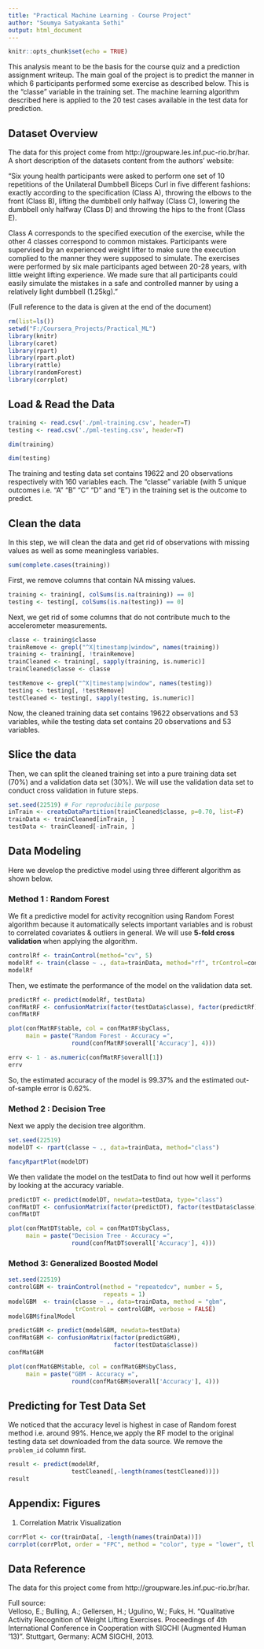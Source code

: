 ---
title: "Practical Machine Learning - Course Project"
author: "Soumya Satyakanta Sethi"
output: html_document
---

```{r setup, include=FALSE}
knitr::opts_chunk$set(echo = TRUE)
```

This analysis meant to be the basis for the course quiz and a prediction assignment writeup. The main goal of the project is to predict the manner in which 6 participants performed some exercise as described below. This is the “classe” variable in the training set. The machine learning algorithm described here is applied to the 20 test cases available in the test data for prediction.

## Dataset Overview
The data for this project come from http://groupware.les.inf.puc-rio.br/har. A short description of the datasets content from the authors’ website:

“Six young health participants were asked to perform one set of 10 repetitions of the Unilateral Dumbbell Biceps Curl in five different fashions: exactly according to the specification (Class A), throwing the elbows to the front (Class B), lifting the dumbbell only halfway (Class C), lowering the dumbbell only halfway (Class D) and throwing the hips to the front (Class E).

Class A corresponds to the specified execution of the exercise, while the other 4 classes correspond to common mistakes. Participants were supervised by an experienced weight lifter to make sure the execution complied to the manner they were supposed to simulate. The exercises were performed by six male participants aged between 20-28 years, with little weight lifting experience. We made sure that all participants could easily simulate the mistakes in a safe and controlled manner by using a relatively light dumbbell (1.25kg)."

(Full reference to the data is given at the end of the document)

```{r include=FALSE}
rm(list=ls())
setwd("F:/Coursera_Projects/Practical_ML")
library(knitr)
library(caret)
library(rpart)
library(rpart.plot)
library(rattle)
library(randomForest)
library(corrplot)

```

## Load & Read the Data
```{r}
training <- read.csv('./pml-training.csv', header=T)
testing <- read.csv('./pml-testing.csv', header=T)
```

```{r}
dim(training)
```

```{r}
dim(testing)
```

The training and testing data set contains 19622 and 20 observations respectively with 160 variables each. The "classe" variable (with 5 unique outcomes i.e. "A" "B" "C" "D" and "E") in the training set is the outcome to predict.

## Clean the data

In this step, we will clean the data and get rid of observations with missing values as well as some meaningless variables.

```{r, cache = T}
sum(complete.cases(training))
```
First, we remove columns that contain NA missing values.

```{r, cache = T}
training <- training[, colSums(is.na(training)) == 0] 
testing <- testing[, colSums(is.na(testing)) == 0] 
```  

Next, we get rid of some columns that do not contribute much to the accelerometer measurements.

```{r, cache = T}

classe <- training$classe
trainRemove <- grepl("^X|timestamp|window", names(training))
training <- training[, !trainRemove]
trainCleaned <- training[, sapply(training, is.numeric)]
trainCleaned$classe <- classe

testRemove <- grepl("^X|timestamp|window", names(testing))
testing <- testing[, !testRemove]
testCleaned <- testing[, sapply(testing, is.numeric)]
```

Now, the cleaned training data set contains 19622 observations and 53 variables, while the testing data set contains 20 observations and 53 variables.

## Slice the data
Then, we can split the cleaned training set into a pure training data set (70%) and a validation data set (30%). We will use the validation data set to conduct cross validation in future steps.

```{r, cache = T}
set.seed(22519) # For reproducibile purpose
inTrain <- createDataPartition(trainCleaned$classe, p=0.70, list=F)
trainData <- trainCleaned[inTrain, ]
testData <- trainCleaned[-inTrain, ]
```

## Data Modeling
Here we develop the predictive model using three different algorithm as shown below.

### Method 1 : Random Forest
We fit a predictive model for activity recognition using Random Forest algorithm because it automatically selects important variables and is robust to correlated covariates & outliers in general. We will use **5-fold cross validation** when applying the algorithm.

```{r, cache = T}
controlRf <- trainControl(method="cv", 5)
modelRf <- train(classe ~ ., data=trainData, method="rf", trControl=controlRf, ntree=250)
modelRf
```
Then, we estimate the performance of the model on the validation data set.

```{r, cache = T}
predictRf <- predict(modelRf, testData)
confMatRF <- confusionMatrix(factor(testData$classe), factor(predictRf))
confMatRF
```

```{r}
plot(confMatRF$table, col = confMatRF$byClass, 
     main = paste("Random Forest - Accuracy =",
                  round(confMatRF$overall['Accuracy'], 4)))
```
```{r, cache = T}
errv <- 1 - as.numeric(confMatRF$overall[1])
errv
```

So, the estimated accuracy of the model is 99.37% and the estimated out-of-sample error is 0.62%.

### Method 2 : Decision Tree
Next we apply the decision tree algorithm.

```{r}
set.seed(22519)
modelDT <- rpart(classe ~ ., data=trainData, method="class")
```

```{r, fig.height = 7, fig.width = 9, fig.align = "center"}
fancyRpartPlot(modelDT)
```


We then validate the model on the testData to find out how well it performs by looking at the accuracy variable.

```{r}
predictDT <- predict(modelDT, newdata=testData, type="class")
confMatDT <- confusionMatrix(factor(predictDT), factor(testData$classe))
confMatDT
```
```{r}
plot(confMatDT$table, col = confMatDT$byClass, 
     main = paste("Decision Tree - Accuracy =",
                  round(confMatDT$overall['Accuracy'], 4)))
```

### Method 3: Generalized Boosted Model

```{r}
set.seed(22519)
controlGBM <- trainControl(method = "repeatedcv", number = 5, 
                           repeats = 1)
modelGBM  <- train(classe ~ ., data=trainData, method = "gbm",
                   trControl = controlGBM, verbose = FALSE)
modelGBM$finalModel
```
```{r}
predictGBM <- predict(modelGBM, newdata=testData)
confMatGBM <- confusionMatrix(factor(predictGBM),
                              factor(testData$classe))
confMatGBM
```
```{r}
plot(confMatGBM$table, col = confMatGBM$byClass,
     main = paste("GBM - Accuracy =",
                  round(confMatGBM$overall['Accuracy'], 4)))
```

## Predicting for Test Data Set

We noticed that the accuracy level is highest in case of Random forest method i.e. around 99%. Hence,we apply the RF model to the original testing data set downloaded from the data source. We remove the `problem_id` column first.

```{r cache=FALSE}
result <- predict(modelRf,
                  testCleaned[,-length(names(testCleaned))])
result
```  

## Appendix: Figures
1. Correlation Matrix Visualization  
```{r, cache = T,, fig.height = 8, fig.width = 7, fig.align = "center"}
corrPlot <- cor(trainData[, -length(names(trainData))])
corrplot(corrPlot, order = "FPC", method = "color", type = "lower", tl.cex = 0.8, tl.col = rgb(0, 0, 0))
```

## Data Reference
The data for this project come from\ http://groupware.les.inf.puc-rio.br/har. 

Full source:\
Velloso, E.; Bulling, A.; Gellersen, H.; Ugulino, W.; Fuks, H. “Qualitative Activity Recognition of Weight Lifting Exercises. Proceedings of 4th International Conference in Cooperation with SIGCHI (Augmented Human ’13)”. Stuttgart, Germany: ACM SIGCHI, 2013.














